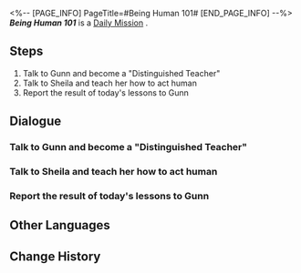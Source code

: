 <%-- [PAGE_INFO]
PageTitle=#Being Human 101#
[END_PAGE_INFO] --%>
{{Stub|Dialogue.}}
{{Mission Infobox
|id            = 3000526
|title         = 
|image         = <!--Mission Being Human 101.png-->
|type          = Daily
|event_name    = 
|chapter       = 
|requirements  = 
|summary       = <!--official mission summary from Fate's Atlas-->
|characters    = Gunn; Sheila; Trailblazer
|startLocation = [[<!--starting world-->]] - [[<!--starting area-->]]
|world         = <!--starting world-->
|area          = <!--starting area-->
|prev          = 
|next          = 
|exp           = 
|credits       = 5000
|stellarJade   = 
|other         = {{Card List|}}
}}
'''''Being Human 101''''' is a [[Daily Mission]]<!--in [world]-->.

==Steps==
# Talk to Gunn and become a "Distinguished Teacher"
# Talk to Sheila and teach her how to act human
# Report the result of today's lessons to Gunn

<!--
==Gameplay Notes==

--><!--
==Trial Character==

-->
==Dialogue==
{{Stub Dialogue}}
===Talk to Gunn and become a "Distinguished Teacher"===
{{Mission Description|type=daily|location=<!--to be added-->|Gunn, the founder of the Department of Galactic Geopolitics, comes to you. He wants you to teach a special student, and you're going to teach her some unique lessons...}}
{{Dialogue Start}}
:{{tx}}
{{Dialogue End}}

===Talk to Sheila and teach her how to act human===
{{Mission Description|type=daily|location=<!--to be added-->|update|Your student, Sheila, is an android, and you're going to teach her how to act like a human.}}
{{Dialogue Start}}
:{{tx}}
{{Dialogue End}}

===Report the result of today's lessons to Gunn===
{{Mission Description|type=daily|location=<!--to be added-->|update|Sheila has made remarkable progress in acting human. But you're not sure if Gunn will be satisfied with the result...}}
{{Dialogue Start}}
:{{tx}}
{{Dialogue End}}

==Other Languages==
{{Other Languages
|en   = Being Human 101
|zhs  = 教她做人
|zht  = 教她做人
|ja   = 身の処し方を教える
|ko   = 사람 됨됨이 교육
|es   = {{MC|f=Profesora|m=Profesor}} de la vida
|fr   = Être humain pour les nuls
|ru   = Научите её быть человеком
|th   = ชี้แนะวิถีแห่งมนุษย์
|vi   = Dạy Cô Ấy Cách Làm Người
|de   = Kurs in Menschlichkeit
|id   = Ajari Dia Cara Bertindak
|pt   = Seres Humanos para Idiotas
}}

==Change History==
{{Change History|1.0}}

